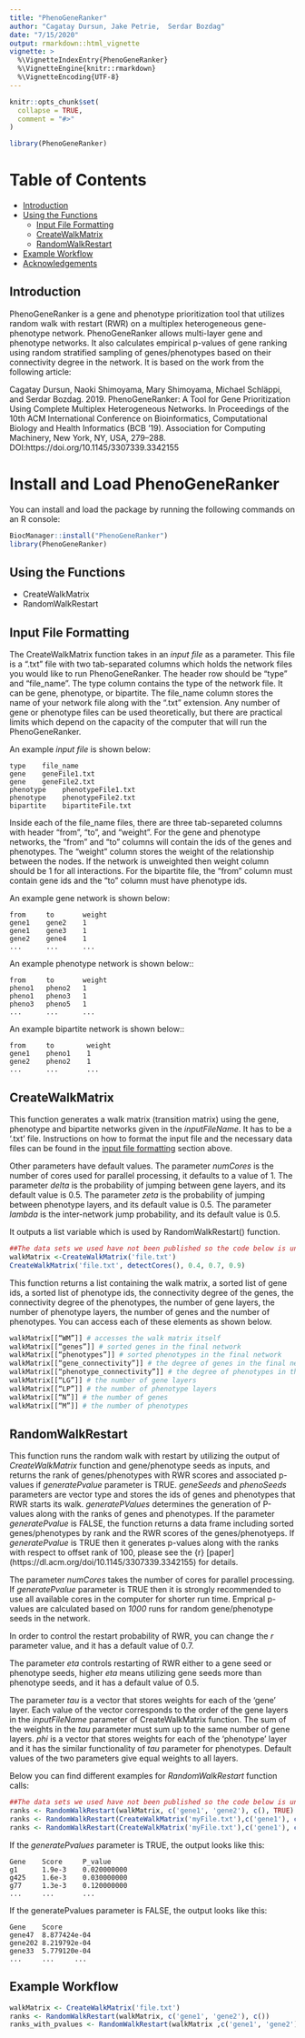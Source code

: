```yaml
---
title: "PhenoGeneRanker"
author: "Cagatay Dursun, Jake Petrie,  Serdar Bozdag"
date: "7/15/2020"
output: rmarkdown::html_vignette
vignette: >
  %\VignetteIndexEntry{PhenoGeneRanker}
  %\VignetteEngine{knitr::rmarkdown}
  %\VignetteEncoding{UTF-8}
---
```


```r
knitr::opts_chunk$set(
  collapse = TRUE,
  comment = "#>"
)
```

```r
library(PhenoGeneRanker)
```
# Table of Contents
  - [Introduction](#Introduction)
  - [Using the Functions](#Using-the-Functions)  
    - [Input File Formatting](#Input-File-Formatting)  
    - [CreateWalkMatrix](#CreateWalkMatrix)  
    - [RandomWalkRestart](#randomwalkrestart)  
  - [Example Workflow](#Example-Workflow)
  - [Acknowledgements](#Acknowledgements)
  
## <a id = "Introduction"></a> Introduction

PhenoGeneRanker is a gene and phenotype prioritization tool that utilizes random walk with restart (RWR) on a multiplex heterogeneous gene-phenotype network. PhenoGeneRanker allows multi-layer gene and phenotype networks. It also calculates empirical p-values of gene ranking using random stratified sampling of genes/phenotypes based on their connectivity degree in the network. It is based on the work from the following article:

Cagatay Dursun, Naoki Shimoyama, Mary Shimoyama, Michael Schläppi, and Serdar Bozdag. 2019. PhenoGeneRanker: A Tool for Gene Prioritization Using Complete Multiplex Heterogeneous Networks. In Proceedings of the 10th ACM International Conference on Bioinformatics, Computational Biology and Health Informatics (BCB ’19). Association for Computing Machinery, New York, NY, USA, 279–288. DOI:https://doi.org/10.1145/3307339.3342155

# Install and Load PhenoGeneRanker

You can install and load the package by running the following commands on an R console: 

```r
BiocManager::install("PhenoGeneRanker")
library(PhenoGeneRanker)
```

## <a id = "Using-the-Functions"></a> Using the Functions

* CreateWalkMatrix
* RandomWalkRestart


## <a id = "Input-File-Formatting"></a> Input File Formatting
The CreateWalkMatrix function takes in an _input file_ as a parameter. This file is a ".txt" file with two tab-separated columns which holds the network files you would like to run PhenoGeneRanker. The header row should be “type” and “file_name”. The type column contains the type of the network file. It can be gene, phenotype, or bipartite. The file_name column stores the name of your network file along with the “.txt” extension. Any number of gene or phenotype files can be used theoretically, but there are practical limits which depend on the capacity of the computer that will run the PhenoGeneRanker.    

An example _input file_ is shown below:
```
type    file_name  
gene    geneFile1.txt 
gene    geneFile2.txt
phenotype    phenotypeFile1.txt  
phenotype    phenotypeFile2.txt
bipartite    bipartiteFile.txt  
```

Inside each of the file_name files, there are three tab-separeted columns with header “from”, “to”, and “weight”. For the gene and phenotype networks, the “from” and “to” columns will contain the ids of the genes and phenotypes. The “weight” column stores the weight of the relationship between the nodes. If the network is unweighted then weight column should be 1 for all interactions. For the bipartite file, the “from” column must contain gene ids and the “to” column must have phenotype ids.   

An example gene network is shown below:
```
from     to       weight  
gene1    gene2    1  
gene1    gene3    1  
gene2    gene4    1 
...      ...      ...
```
An example phenotype network is shown below::
```
from     to       weight  
pheno1   pheno2   1  
pheno1   pheno3   1  
pheno3   pheno5   1  
...      ...      ...
```
An example bipartite network is shown below::
```
from     to        weight  
gene1    pheno1    1  
gene2    pheno2    1 
...      ...       ...
```

## <a id = "CreateWalkMatrix"></a> CreateWalkMatrix

This function generates a walk matrix (transition matrix) using the gene, phenotype and bipartite networks given in the *inputFileName*. It has to be a '.txt' file. Instructions on how to format the input file and the necessary data files can be found in the [input file formatting](#Input-File-Formatting) section above.

Other parameters have default values. The parameter *numCores* is the number of cores used for parallel processing, it defaults to a value of 1. The parameter *delta* is the probability of jumping between gene layers, and its default value is 0.5. The parameter *zeta* is the probability of jumping between phenotype layers, and its default value is 0.5. The parameter *lambda* is the inter-network jump probability, and its default value is 0.5.

It outputs a list variable which is used by RandomWalkRestart() function.

```r
##The data sets we used have not been published so the code below is unable to be run.
walkMatrix <-CreateWalkMatrix('file.txt')
CreateWalkMatrix('file.txt', detectCores(), 0.4, 0.7, 0.9)
```

This function returns a list containing the walk matrix, a sorted list of gene ids, a sorted list of phenotype ids, the connectivity degree of the genes, the connectivity degree of the phenotypes, the number of gene layers, the number of phenotype layers, the number of genes and the number of phenotypes. You can access each of these elements as shown below. 
```r
walkMatrix[[“WM”]] # accesses the walk matrix itself
walkMatrix[[“genes”]] # sorted genes in the final network
walkMatrix[[“phenotypes”]] # sorted phenotypes in the final network
walkMatrix[[“gene_connectivity”]] # the degree of genes in the final network
walkMatrix[[“phenotype_connectivity”]] # the degree of phenotypes in the final network
walkMatrix[[“LG”]] # the number of gene layers
walkMatrix[[“LP”]] # the number of phenotype layers
walkMatrix[[“N”]] # the number of genes
walkMatrix[[“M”]] # the number of phenotypes
```


## <a id = "RandomWalkRestart"></a> RandomWalkRestart

This function runs the random walk with restart by utilizing the output of *CreateWalkMatrix* function and gene/phenotype seeds as inputs, and returns the rank of genes/phenotypes with RWR scores and associated p-values if *generatePvalue* parameter is TRUE. *geneSeeds* and *phenoSeeds* parameters are vector type and stores the ids of genes and phenotypes that RWR starts its walk. *generatePValues* determines the generation of P-values along with the ranks of genes and phenotypes. If the parameter *generatePvalue* is FALSE, the function returns a data frame including sorted genes/phenotypes by rank and the RWR scores of the genes/phenotyeps. If *generatePvalue* is TRUE then it generates p-values along with the ranks with respect to offset rank of 100, please see the {r} [paper] (https://dl.acm.org/doi/10.1145/3307339.3342155) for details.

The parameter *numCores* takes the number of cores for parallel processing. If *generatePvalue* parameter is TRUE then it is strongly recommended to use all available cores in the computer for shorter run time. Emprical p-values are calculated based on *1000* runs for random gene/phenotype seeds in the network.

In order to control the restart probability of RWR, you can change the *r* parameter value, and it has a default value of 0.7. 

The parameter *eta* controls restarting of RWR either to a gene seed or phenotype seeds, higher *eta* means utilizing gene seeds more than phenotype seeds, and it has a default value of 0.5.

The parameter *tau* is a vector that stores weights for each of the 'gene' layer. Each value of the vector corresponds to the order of the gene layers in the *inputFileName* parameter of CreateWalkMatrix function. The sum of the weights in the *tau* parameter must sum up to the same number of gene layers. *phi* is a vector that stores weights for each of the 'phenotype' layer and it has the similar functionality of *tau* parameter for phenotypes. Default values of the two parameters give equal weights to all layers.

Below you can find different examples for *RandomWalkRestart* function calls:

```r
##The data sets we used have not been published so the code below is unable to be run.
ranks <- RandomWalkRestart(walkMatrix, c('gene1', 'gene2'), c(), TRUE) # utilizes only gene seeds and generates p-values for ranks.
ranks <- RandomWalkRestart(CreateWalkMatrix('myFile.txt'),c('gene1'), c('phenotype1', 'phenotype2'), FALSE) # utilizes gene and phenotype seeds and does not generate p-values.
ranks <- RandomWalkRestart(CreateWalkMatrix('myFile.txt'),c('gene1'), c(), TRUE, 12, r=0.8, eta=0.6, tau=(1,0.5,1.5), phi=(1,0.5,1.5)) # utilizes only gene seeds, generates p-values, custom values for parameters r, eta, tau and phi for a complex network with three gene layers and three phenotype layers.
```

If the *generatePvalues* parameter is TRUE, the output looks like this:
```
Gene    Score     P_value
g1      1.9e-3    0.020000000
g425    1.6e-3    0.030000000
g77     1.3e-3    0.120000000
...     ...       ...
```
If the generatePvalues parameter is FALSE, the output looks like this:
```
Gene    Score
gene47  8.877424e-04
gene202 8.219792e-04
gene33  5.779120e-04
...     ...     ...
```


## <a id = "Example-Workflow"></a> Example Workflow

```r
walkMatrix <- CreateWalkMatrix('file.txt')
ranks <- RandomWalkRestart(walkMatrix, c('gene1', 'gene2'), c())
ranks_with_pvalues <- RandomWalkRestart(walkMatrix ,c('gene1', 'gene2'), c('phenotype1'), generatePValue=TRUE, numCores=12)
```


